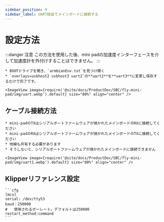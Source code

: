 ```yaml
---
sidebar_position: 9
sidebar_label: UART経由でメインボードに接続する
---
```


# 設定方法

:::danger 注意
この方法を使用した後、mini padの加速度インターフェースを介して加速度計を外付けすることはできません。
:::

    * BOOTドライブを開き、`armbianEnv.txt`を見つけ開く
    * `overlays=usbhost2 usbhost3 uart2`の**uart2**を**uart3**に変更し保存するだけで完了です。

    <ImageView image={require('@site/docs/ProductDoc/SBC/fly-mini-pad/img/uart.webp').default} size="80%" align="center" />

## ケーブル接続方法

    * mini-padのTXはシリアルポートファームウェアが焼かれたメインボードのRXに接続してください
    * mini-padのRXはシリアルポートファームウェアが焼かれたメインボードのTXに接続してください
    * 地線も共有する必要があります
    * そうしないと、シリアルポートファームウェアが焼かれたメインボードに接続できません

    <ImageView image={require('@site/docs/ProductDoc/SBC/fly-mini-pad/img/uart1.webp').default} size="80%" align="center" />

## Klipperリファレンス設定

    ```cfg
    [mcu]
    serial: /dev/ttyS3
    baud：250000
    #   使用されるボーレート。デフォルトは250000
    restart_method:command
    ```
